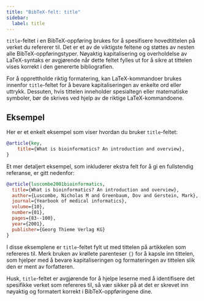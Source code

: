 ```yaml
---
title: "BibTeX-felt: title"
sidebar:
  label: title
---
```



`title`-feltet i en BibTeX-oppføring brukes for å spesifisere hovedtittelen på verket du refererer til. Det er et av de viktigste feltene og støttes av nesten alle BibTeX-oppføringstyper. Nøyaktig kapitalisering og overholdelse av LaTeX-syntaks er avgjørende når dette feltet fylles ut for å sikre at tittelen vises korrekt i den genererte bibliografien.

<CiteDrive />

For å opprettholde riktig formatering, kan LaTeX-kommandoer brukes innenfor `title`-feltet for å bevare kapitaliseringen av enkelte ord eller uttrykk. Dessuten, hvis tittelen inneholder spesialtegn eller matematiske symboler, bør de skrives ved hjelp av de riktige LaTeX-kommandoene.

## Eksempel

Her er et enkelt eksempel som viser hvordan du bruker `title`-feltet:

```bibtex
@article{key,
    title={What is bioinformatics? An introduction and overview},
}
```

Et mer detaljert eksempel, som inkluderer ekstra felt for å gi en fullstendig referanse, er gitt nedenfor:

```bibtex
@article{luscombe2001bioinformatics,
  title={What is bioinformatics? An introduction and overview},
  author={Luscombe, Nicholas M and Greenbaum, Dov and Gerstein, Mark},
  journal={Yearbook of medical informatics},
  volume={10},
  number={01},
  pages={83--100},
  year={2001},
  publisher={Georg Thieme Verlag KG}
}
```

I disse eksemplene er `title`-feltet fylt ut med tittelen på artikkelen som refereres til. Merk bruken av krøllete parenteser `{}` for å kapsle inn tittelen, som hjelper med å bevare kapitaliseringen og formateringen av tittelen slik den er ment av forfatteren.

Husk, `title`-feltet er avgjørende for å hjelpe leserne med å identifisere det spesifikke verket som refereres til, så vær sikker på at det er skrevet inn nøyaktig og formatert korrekt i BibTeX-oppføringene dine.
